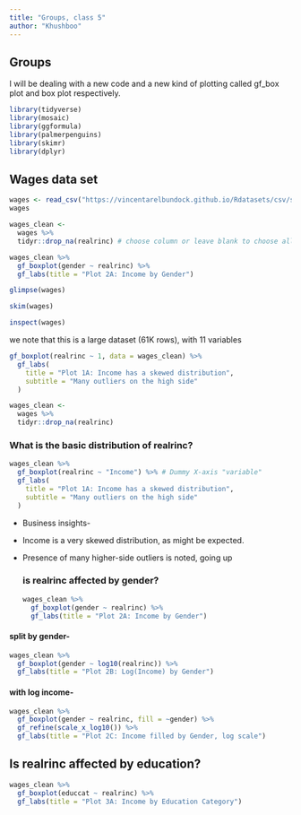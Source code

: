 ```yaml
---
title: "Groups, class 5"
author: "Khushboo"
---
```


## Groups

I will be dealing with a new code and a new kind of plotting called gf_box plot and box plot respectively.

```r
library(tidyverse)
library(mosaic)
library(ggformula)
library(palmerpenguins)
library(skimr)
library(dplyr)
```

## Wages data set

```r
wages <- read_csv("https://vincentarelbundock.github.io/Rdatasets/csv/stevedata/gss_wages.csv")
wages
```
```r
wages_clean <-
  wages %>%
  tidyr::drop_na(realrinc) # choose column or leave blank to choose all
```







```r
wages_clean %>%
  gf_boxplot(gender ~ realrinc) %>%
  gf_labs(title = "Plot 2A: Income by Gender")


```


```r
glimpse(wages)
```

```r
skim(wages)
```

```r
inspect(wages)
```

we note that this is a large dataset (61K rows), with 11 variables

```r
gf_boxplot(realrinc ~ 1, data = wages_clean) %>%
  gf_labs(
    title = "Plot 1A: Income has a skewed distribution",
    subtitle = "Many outliers on the high side"
  )

```

```r
wages_clean <-
  wages %>%
  tidyr::drop_na(realrinc)
```

### What is the basic distribution of realrinc?

```r
wages_clean %>%
  gf_boxplot(realrinc ~ "Income") %>% # Dummy X-axis "variable"
  gf_labs(
    title = "Plot 1A: Income has a skewed distribution",
    subtitle = "Many outliers on the high side"
  )
```

-   Business insights-

-   Income is a very skewed distribution, as might be expected.

-   Presence of many higher-side outliers is noted, going up

    ### is realrinc affected by gender?

    ```r
    wages_clean %>%
      gf_boxplot(gender ~ realrinc) %>%
      gf_labs(title = "Plot 2A: Income by Gender")
    ```

#### split by gender-

```r
wages_clean %>%
  gf_boxplot(gender ~ log10(realrinc)) %>%
  gf_labs(title = "Plot 2B: Log(Income) by Gender")
```

#### with log income-

```r
wages_clean %>%
  gf_boxplot(gender ~ realrinc, fill = ~gender) %>%
  gf_refine(scale_x_log10()) %>%
  gf_labs(title = "Plot 2C: Income filled by Gender, log scale")
```

## Is realrinc affected by education?

```r
wages_clean %>%
  gf_boxplot(educcat ~ realrinc) %>%
  gf_labs(title = "Plot 3A: Income by Education Category")
```


